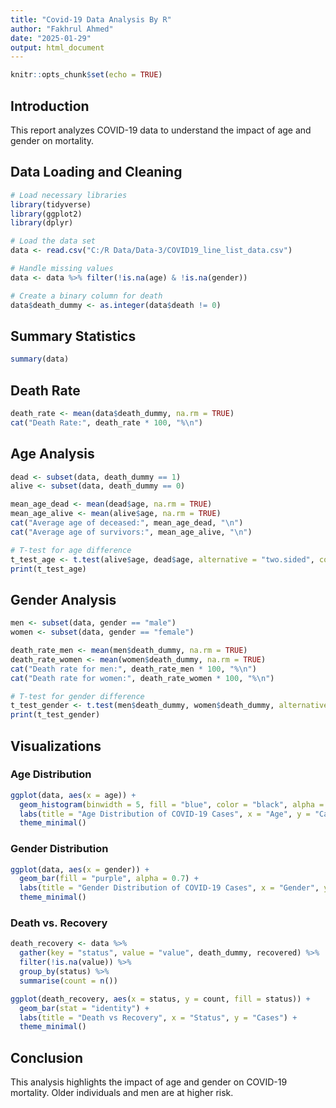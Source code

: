 ---
title: "Covid-19 Data Analysis By R"
author: "Fakhrul Ahmed"
date: "2025-01-29"
output: html_document
---

```{r setup, include=FALSE}
knitr::opts_chunk$set(echo = TRUE)
```

## Introduction

This report analyzes COVID-19 data to understand the impact of age and gender on mortality.

## Data Loading and Cleaning
```{r}
# Load necessary libraries
library(tidyverse)
library(ggplot2)
library(dplyr)

# Load the data set
data <- read.csv("C:/R Data/Data-3/COVID19_line_list_data.csv")

# Handle missing values
data <- data %>% filter(!is.na(age) & !is.na(gender))

# Create a binary column for death
data$death_dummy <- as.integer(data$death != 0)
```

## Summary Statistics
```{r}
summary(data)
```

## Death Rate
```{r}
death_rate <- mean(data$death_dummy, na.rm = TRUE)
cat("Death Rate:", death_rate * 100, "%\n")
```

## Age Analysis
```{r}
dead <- subset(data, death_dummy == 1)
alive <- subset(data, death_dummy == 0)

mean_age_dead <- mean(dead$age, na.rm = TRUE)
mean_age_alive <- mean(alive$age, na.rm = TRUE)
cat("Average age of deceased:", mean_age_dead, "\n")
cat("Average age of survivors:", mean_age_alive, "\n")

# T-test for age difference
t_test_age <- t.test(alive$age, dead$age, alternative = "two.sided", conf.level = 0.95)
print(t_test_age)
```

## Gender Analysis
```{r}
men <- subset(data, gender == "male")
women <- subset(data, gender == "female")

death_rate_men <- mean(men$death_dummy, na.rm = TRUE)
death_rate_women <- mean(women$death_dummy, na.rm = TRUE)
cat("Death rate for men:", death_rate_men * 100, "%\n")
cat("Death rate for women:", death_rate_women * 100, "%\n")

# T-test for gender difference
t_test_gender <- t.test(men$death_dummy, women$death_dummy, alternative = "two.sided", conf.level = 0.95)
print(t_test_gender)
```

## Visualizations
### Age Distribution
```{r}
ggplot(data, aes(x = age)) +
  geom_histogram(binwidth = 5, fill = "blue", color = "black", alpha = 0.7) +
  labs(title = "Age Distribution of COVID-19 Cases", x = "Age", y = "Cases") +
  theme_minimal()
```

### Gender Distribution
```{r}
ggplot(data, aes(x = gender)) +
  geom_bar(fill = "purple", alpha = 0.7) +
  labs(title = "Gender Distribution of COVID-19 Cases", x = "Gender", y = "Cases") +
  theme_minimal()
```

### Death vs. Recovery
```{r}
death_recovery <- data %>%
  gather(key = "status", value = "value", death_dummy, recovered) %>%
  filter(!is.na(value)) %>%
  group_by(status) %>%
  summarise(count = n())

ggplot(death_recovery, aes(x = status, y = count, fill = status)) +
  geom_bar(stat = "identity") +
  labs(title = "Death vs Recovery", x = "Status", y = "Cases") +
  theme_minimal()
```

## Conclusion
This analysis highlights the impact of age and gender on COVID-19 mortality. Older individuals and men are at higher risk.
